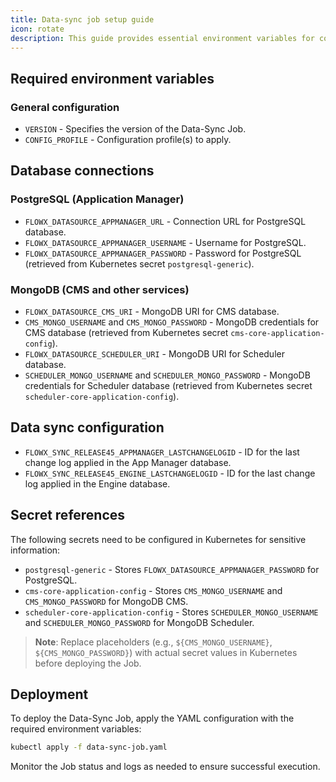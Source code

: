 ```yaml
---
title: Data-sync job setup guide
icon: rotate
description: This guide provides essential environment variables for configuring the Data-Sync Job. Clients should use these environment variables to set up and run the Job in their Kubernetes environment.
---
```


## Required environment variables

### General configuration

- `VERSION` - Specifies the version of the Data-Sync Job.
- `CONFIG_PROFILE` - Configuration profile(s) to apply.


## Database connections

### PostgreSQL (Application Manager)

- `FLOWX_DATASOURCE_APPMANAGER_URL` - Connection URL for PostgreSQL database.
- `FLOWX_DATASOURCE_APPMANAGER_USERNAME` - Username for PostgreSQL.
- `FLOWX_DATASOURCE_APPMANAGER_PASSWORD` - Password for PostgreSQL (retrieved from Kubernetes secret `postgresql-generic`).

### MongoDB (CMS and other services)

- `FLOWX_DATASOURCE_CMS_URI` - MongoDB URI for CMS database.
- `CMS_MONGO_USERNAME` and `CMS_MONGO_PASSWORD` - MongoDB credentials for CMS database (retrieved from Kubernetes secret `cms-core-application-config`).
- `FLOWX_DATASOURCE_SCHEDULER_URI` - MongoDB URI for Scheduler database.
- `SCHEDULER_MONGO_USERNAME` and `SCHEDULER_MONGO_PASSWORD` - MongoDB credentials for Scheduler database (retrieved from Kubernetes secret `scheduler-core-application-config`).

## Data sync configuration

- `FLOWX_SYNC_RELEASE45_APPMANAGER_LASTCHANGELOGID` - ID for the last change log applied in the App Manager database.
- `FLOWX_SYNC_RELEASE45_ENGINE_LASTCHANGELOGID` - ID for the last change log applied in the Engine database.

## Secret references

The following secrets need to be configured in Kubernetes for sensitive information:

- `postgresql-generic` - Stores `FLOWX_DATASOURCE_APPMANAGER_PASSWORD` for PostgreSQL.
- `cms-core-application-config` - Stores `CMS_MONGO_USERNAME` and `CMS_MONGO_PASSWORD` for MongoDB CMS.
- `scheduler-core-application-config` - Stores `SCHEDULER_MONGO_USERNAME` and `SCHEDULER_MONGO_PASSWORD` for MongoDB Scheduler.

> **Note**: Replace placeholders (e.g., `${CMS_MONGO_USERNAME}`, `${CMS_MONGO_PASSWORD}`) with actual secret values in Kubernetes before deploying the Job.

## Deployment

To deploy the Data-Sync Job, apply the YAML configuration with the required environment variables:

```bash
kubectl apply -f data-sync-job.yaml
```

Monitor the Job status and logs as needed to ensure successful execution.

